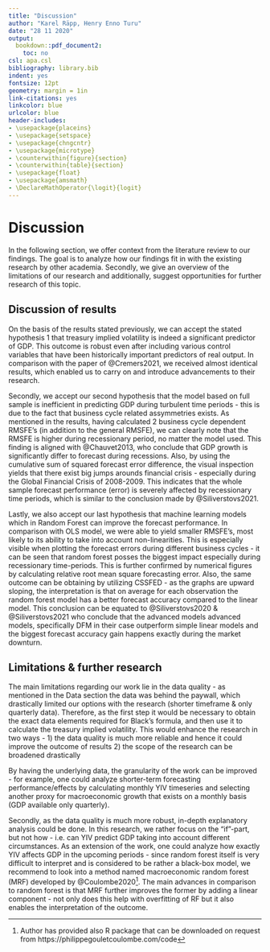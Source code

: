 ```yaml
---
title: "Discussion"
author: "Karel Räpp, Henry Enno Turu"
date: "28 11 2020"
output: 
  bookdown::pdf_document2:
    toc: no
csl: apa.csl
bibliography: library.bib
indent: yes
fontsize: 12pt
geometry: margin = 1in
link-citations: yes
linkcolor: blue
urlcolor: blue
header-includes:
- \usepackage{placeins}
- \usepackage{setspace}
- \usepackage{chngcntr}
- \usepackage{microtype}
- \counterwithin{figure}{section}
- \counterwithin{table}{section}
- \usepackage{float}
- \usepackage{amsmath}
- \DeclareMathOperator{\logit}{logit}
---
```




\linespread{1.6}\selectfont

# Discussion
 
In the following section, we offer context from the literature review to our findings. The goal is to analyze how our findings fit in with the existing research by other academia. Secondly, we give an overview of the limitations of our research and additionally, suggest opportunities for further research of this topic.

## Discussion of results

On the basis of the results stated previously, we can accept the stated hypothesis 1 that treasury implied volatility is indeed a significant predictor of GDP. This outcome is robust even after including various control variables that have been historically important predictors of real output. In comparison with the paper of @Cremers2021, we received almost identical results, which enabled us to carry on and introduce advancements to their research. 
 
Secondly, we accept our second hypothesis that the model based on full sample is inefficient in predicting GDP during turbulent time periods - this is due to the fact that business cycle related assymmetries exists. As mentioned in the results, having calculated 2 business cycle dependent RMSFE’s (in addition to the general RMSFE), we can clearly note that the RMSFE is higher during recessionary period, no matter the model used. This finding is aligned with @Chauvet2013, who conclude that GDP growth is significantly differ to forecast during recessions. Also, by using the cumulative sum of squared forecast error difference, the visual inspection yields that there exist big jumps arounds financial crisis - especially during the Global Financial Crisis of 2008-2009. This indicates that the whole sample forecast performance (error) is severely affected by recessionary time periods, which is similar to the conclusion made by @Siliverstovs2021. 
 
Lastly, we also accept our last hypothesis that machine learning models which in Random Forest can improve the forecast performance. In comparison with OLS model, we were able to yield smaller RMSFE’s, most likely to its ability to take into account non-linearities. This is especially visible when plotting the forecast errors during different business cycles - it can be seen that random forest posses the biggest impact especially during recessionary time-periods. This is further confirmed by numerical figures by calculating relative root mean square forecasting error.  Also, the same outcome can be obtaining by utilizing CSSFED - as the graphs are upward sloping, the interpretation is that on average for each observation the random forest model has a better forecast accuracy compared to the linear model. This conclusion can be equated to @Siliverstovs2020 & @Siliverstovs2021 who conclude that the advanced models advanced models, specifically DFM in their case outperform simple linear models and the biggest forecast accuracy gain happens exactly during the market downturn.


## Limitations & further research
The main limitations regarding our work lie in the data quality - as mentioned in the Data section the data was behind the paywall, which drastically limited our options with the research (shorter timeframe & only quarterly data). Therefore, as the first step it would be necessary to obtain the exact data elements required for Black’s formula, and then use it to calculate the treasury implied volatility. This would enhance the research in two ways - 
1) the data quality is much more reliable and hence it could improve the outcome of results
2) the scope of the research can be broadened drastically
 
By having the underlying data, the granularity of the work can be improved - for example, one could analyze shorter-term forecasting performance/effects by calculating monthly YIV timeseries and selecting another proxy for macroeconomic growth that exists on a monthly basis (GDP available only quarterly).
 
Secondly, as the data quality is much more robust, in-depth explanatory analysis could be done. In this research, we rather focus on the "if"-part, but not how - i.e. can YIV predict GDP taking into account different circumstances. As an extension of the work, one could analyze how exactly YIV affects GDP in the upcoming periods - since random forest itself is very difficult to interpret and is considered to be rather a black-box model, we recommend to look into a method named macroeconomic random forest (MRF) developed by @Coulombe2020^[Author has provided also R package that can be downloaded on request from https://philippegouletcoulombe.com/code]. The main advances in comparison to random forest is that MRF further improves the former by adding a linear component - not only does this help with overfitting of RF but it also enables the interpretation of the outcome.



